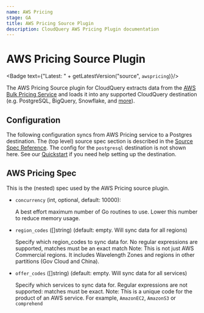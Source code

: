 ```yaml
---
name: AWS Pricing
stage: GA
title: AWS Pricing Source Plugin
description: CloudQuery AWS Pricing Plugin documentation
---
```


# AWS Pricing Source Plugin


<Badge text={"Latest: " + getLatestVersion("source", `awspricing`)}/>

The AWS Pricing Source plugin for CloudQuery extracts data from the [AWS Bulk Pricing Service](https://docs.aws.amazon.com/awsaccountbilling/latest/aboutv2/using-ppslong.html) and loads it into any supported CloudQuery destination (e.g. PostgreSQL, BigQuery, Snowflake, and [more](/docs/plugins/destinations/overview)).

## Configuration

The following configuration syncs from AWS Pricing service to a Postgres destination. The (top level) source spec section is described in the [Source Spec Reference](/docs/reference/source-spec). The config for the `postgresql` destination is not shown here. See our [Quickstart](/docs/quickstart) if you need help setting up the destination.

<Configuration/>

## AWS Pricing Spec

This is the (nested) spec used by the AWS Pricing source plugin.

- `concurrency` (int, optional, default: 10000):

  A best effort maximum number of Go routines to use. Lower this number to reduce memory usage.

- `region_codes` ([]string) (default: empty. Will sync data for all regions)

  Specify which region_codes to sync data for. No regular expressions are supported, matches must be an exact match
  Note: This is not just AWS Commercial regions. It includes Wavelength Zones and regions in other partitions (Gov Cloud and China).

- `offer_codes` ([]string) (default: empty. Will sync data for all services)

  Specify which services to sync data for. Regular expressions are not supported: matches must be exact.
  Note: This is a unique code for the product of an AWS service. For example, `AmazonEC2`, `AmazonS3` or `comprehend`
